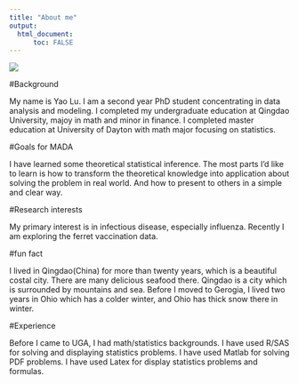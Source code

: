 ---
title: "About me"
output: 
  html_document:
      toc: FALSE
---

![](IMG_09531.jpg)

#Background

My name is Yao Lu. I am a second year PhD student concentrating in data analysis and modeling. I completed my undergraduate education at Qingdao University, majoy in math and minor in finance. I completed master education at University of Dayton with math major focusing on statistics. 

#Goals for MADA

I have learned some theoretical statistical inference. The most parts I'd like to learn is how to transform the theoretical knowledge into application about solving the problem in real world. And how to present to others in a simple and clear way.

#Research interests

My primary interest is in infectious disease, especially influenza. Recently I am exploring the ferret vaccination data.

#fun fact

I lived in Qingdao(China) for more than twenty years, which is a beautiful costal city. There are many delicious seafood there. Qingdao is a city which is surrounded by mountains and sea. Before I moved to Gerogia, I lived two years in Ohio which has a colder winter, and Ohio has thick snow there in winter.

#Experience

Before I came to UGA, I had math/statistics backgrounds. I have used R/SAS for solving and displaying statistics problems. I have used Matlab for solving PDF problems. I have used Latex for display statistics problems and formulas.
